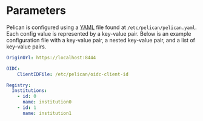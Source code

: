 
# Parameters

Pelican is configured using a [YAML](https://yaml.org/) file found at `/etc/pelican/pelican.yaml`. Each config value is represented by a
key-value pair. Below is an example configuration file with a key-value pair, a nested key-value pair, and a list of key-value pairs.

```yaml  filename="/etc/pelican/pelican.yaml"
OriginUrl: https://localhost:8444

OIDC:
	ClientIDFile: /etc/pelican/oidc-client-id

Registry:
  Institutions:
    - id: 0
      name: institution0
    - id: 1
      name: institution1
```

<Parameters parameters={parameters}/>